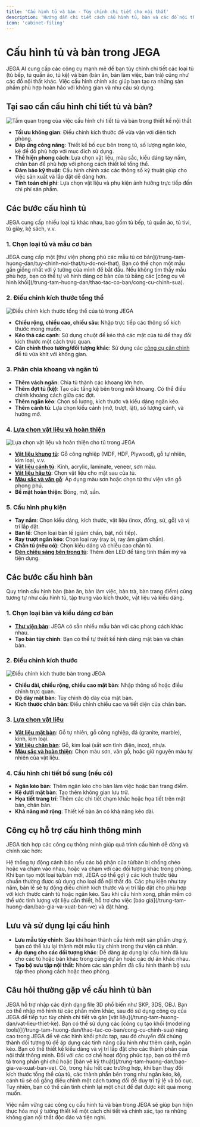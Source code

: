 ```yaml
---
title: 'Cấu hình tủ và bàn - Tùy chỉnh chi tiết cho nội thất'
description: 'Hướng dẫn chi tiết cách cấu hình tủ, bàn và các đồ nội thất khác trong JEGA AI, bao gồm kích thước, vật liệu, phụ kiện và bố cục bên trong.'
icon: 'cabinet-filing'
---
```


# Cấu hình tủ và bàn trong JEGA

JEGA AI cung cấp các công cụ mạnh mẽ để bạn tùy chỉnh chi tiết các loại tủ (tủ bếp, tủ quần áo, tủ kệ) và bàn (bàn ăn, bàn làm việc, bàn trà) cũng như các đồ nội thất khác. Việc cấu hình chính xác giúp bạn tạo ra những sản phẩm phù hợp hoàn hảo với không gian và nhu cầu sử dụng.

## Tại sao cần cấu hình chi tiết tủ và bàn?

<Frame>
  <img 
    src="https://jega.vn/images/vi/customization/tu-ban-importance.jpg" 
    alt="Tầm quan trọng của việc cấu hình chi tiết tủ và bàn trong thiết kế nội thất" 
  />
</Frame>

- **Tối ưu không gian**: Điều chỉnh kích thước để vừa vặn với diện tích phòng.
- **Đáp ứng công năng**: Thiết kế bố cục bên trong tủ, số lượng ngăn kéo, kệ để đồ phù hợp với mục đích sử dụng.
- **Thể hiện phong cách**: Lựa chọn vật liệu, màu sắc, kiểu dáng tay nắm, chân bàn để phù hợp với phong cách thiết kế tổng thể.
- **Đảm bảo kỹ thuật**: Cấu hình chính xác các thông số kỹ thuật giúp cho việc sản xuất và lắp đặt dễ dàng hơn.
- **Tính toán chi phí**: Lựa chọn vật liệu và phụ kiện ảnh hưởng trực tiếp đến chi phí sản phẩm.

## Các bước cấu hình tủ

JEGA cung cấp nhiều loại tủ khác nhau, bao gồm tủ bếp, tủ quần áo, tủ tivi, tủ giày, kệ sách, v.v.

### 1. Chọn loại tủ và mẫu cơ bản

<CardGroup cols={2}>
  <Card title="Chọn từ thư viện" href="/trung-tam-huong-dan/tuy-chinh-noi-that/tu-do-noi-that">
    JEGA cung cấp một [thư viện phong phú các mẫu tủ cơ bản](/trung-tam-huong-dan/tuy-chinh-noi-that/tu-do-noi-that). Bạn có thể chọn một mẫu gần giống nhất với ý tưởng của mình để bắt đầu.
  </Card>
  <Card title="Vẽ tủ tùy chỉnh" href="/trung-tam-huong-dan/thao-tac-co-ban/cong-cu-chinh-sua">
    Nếu không tìm thấy mẫu phù hợp, bạn có thể tự vẽ hình dáng cơ bản của tủ bằng các [công cụ vẽ hình khối](/trung-tam-huong-dan/thao-tac-co-ban/cong-cu-chinh-sua).
  </Card>
</CardGroup>

### 2. Điều chỉnh kích thước tổng thể

<Frame>
  <img 
    src="https://jega.vn/images/vi/customization/tu-kich-thuoc.jpg" 
    alt="Điều chỉnh kích thước tổng thể của tủ trong JEGA" 
  />
</Frame>

- **Chiều rộng, chiều cao, chiều sâu**: Nhập trực tiếp các thông số kích thước mong muốn.
- **Kéo thả các cạnh**: Sử dụng chuột để kéo thả các mặt của tủ để thay đổi kích thước một cách trực quan.
- **Căn chỉnh theo tường/đối tượng khác**: Sử dụng các [công cụ căn chỉnh](/trung-tam-huong-dan/thao-tac-co-ban/cong-cu-chinh-sua) để tủ vừa khít với không gian.

### 3. Phân chia khoang và ngăn tủ

- **Thêm vách ngăn**: Chia tủ thành các khoang lớn hơn.
- **Thêm đợt tủ (kệ)**: Tạo các tầng kệ bên trong mỗi khoang. Có thể điều chỉnh khoảng cách giữa các đợt.
- **Thêm ngăn kéo**: Chọn số lượng, kích thước và kiểu dáng ngăn kéo.
- **Thêm cánh tủ**: Lựa chọn kiểu cánh (mở, trượt, lật), số lượng cánh, và hướng mở.

### 4. [Lựa chọn vật liệu và hoàn thiện](/trung-tam-huong-dan/vat-lieu-thiet-ke)

<Frame>
  <img 
    src="https://jega.vn/images/vi/customization/materials.jpg" 
    alt="Lựa chọn vật liệu và hoàn thiện cho tủ trong JEGA" 
  />
</Frame>

- **[Vật liệu khung tủ](/trung-tam-huong-dan/vat-lieu-thiet-ke)**: Gỗ công nghiệp (MDF, HDF, Plywood), gỗ tự nhiên, kim loại, v.v.
- **[Vật liệu cánh tủ](/trung-tam-huong-dan/vat-lieu-thiet-ke)**: Kính, acrylic, laminate, veneer, sơn màu.
- **[Vật liệu hậu tủ](/trung-tam-huong-dan/vat-lieu-thiet-ke)**: Chọn vật liệu cho mặt sau của tủ.
- **[Màu sắc và vân gỗ](/trung-tam-huong-dan/vat-lieu-thiet-ke)**: Áp dụng màu sơn hoặc chọn từ thư viện vân gỗ phong phú.
- **Bề mặt hoàn thiện**: Bóng, mờ, sần.

### 5. Cấu hình phụ kiện

- **Tay nắm**: Chọn kiểu dáng, kích thước, vật liệu (inox, đồng, sứ, gỗ) và vị trí lắp đặt.
- **Bản lề**: Chọn loại bản lề (giảm chấn, bật, nối tiếp).
- **Ray trượt ngăn kéo**: Chọn loại ray (ray bi, ray âm giảm chấn).
- **Chân tủ (nếu có)**: Chọn kiểu dáng và chiều cao chân tủ.
- **[Đèn chiếu sáng bên trong tủ](/trung-tam-huong-dan/tuy-chinh-noi-that/he-thong-anh-sang)**: Thêm đèn LED để tăng tính thẩm mỹ và tiện dụng.

## Các bước cấu hình bàn

Quy trình cấu hình bàn (bàn ăn, bàn làm việc, bàn trà, bàn trang điểm) cũng tương tự như cấu hình tủ, tập trung vào kích thước, vật liệu và kiểu dáng.

### 1. Chọn loại bàn và kiểu dáng cơ bản

- **[Thư viện bàn](/trung-tam-huong-dan/tuy-chinh-noi-that/tu-do-noi-that)**: JEGA có sẵn nhiều mẫu bàn với các phong cách khác nhau.
- **Tạo bàn tùy chỉnh**: Bạn có thể tự thiết kế hình dáng mặt bàn và chân bàn.

### 2. Điều chỉnh kích thước

<Frame>
  <img 
    src="https://jega.vn/images/vi/customization/table-dimensions.jpg" 
    alt="Điều chỉnh kích thước bàn trong JEGA" 
  />
</Frame>

- **Chiều dài, chiều rộng, chiều cao mặt bàn**: Nhập thông số hoặc điều chỉnh trực quan.
- **Độ dày mặt bàn**: Tùy chỉnh độ dày của mặt bàn.
- **Kích thước chân bàn**: Điều chỉnh chiều cao và tiết diện của chân bàn.

### 3. [Lựa chọn vật liệu](/trung-tam-huong-dan/vat-lieu-thiet-ke)

- **[Vật liệu mặt bàn](/trung-tam-huong-dan/vat-lieu-thiet-ke)**: Gỗ tự nhiên, gỗ công nghiệp, đá (granite, marble), kính, kim loại.
- **[Vật liệu chân bàn](/trung-tam-huong-dan/vat-lieu-thiet-ke)**: Gỗ, kim loại (sắt sơn tĩnh điện, inox), nhựa.
- **[Màu sắc và hoàn thiện](/trung-tam-huong-dan/vat-lieu-thiet-ke)**: Chọn màu sơn, vân gỗ, hoặc giữ nguyên màu tự nhiên của vật liệu.

### 4. Cấu hình chi tiết bổ sung (nếu có)

- **Ngăn kéo bàn**: Thêm ngăn kéo cho bàn làm việc hoặc bàn trang điểm.
- **Kệ dưới mặt bàn**: Tạo thêm không gian lưu trữ.
- **Họa tiết trang trí**: Thêm các chi tiết chạm khắc hoặc họa tiết trên mặt bàn, chân bàn.
- **Khả năng mở rộng**: Thiết kế bàn ăn có khả năng kéo dài.

## Công cụ hỗ trợ cấu hình thông minh

JEGA tích hợp các công cụ thông minh giúp quá trình cấu hình dễ dàng và chính xác hơn:

<AccordionGroup>
  <Accordion title="Kiểm tra va chạm">
    Hệ thống tự động cảnh báo nếu các bộ phận của tủ/bàn bị chồng chéo hoặc va chạm vào nhau, hoặc va chạm với các đối tượng khác trong phòng.
  </Accordion>
  <Accordion title="Gợi ý kích thước tiêu chuẩn">
    Khi bạn tạo một loại tủ/bàn mới, JEGA có thể gợi ý các kích thước tiêu chuẩn thường được sử dụng cho loại đồ nội thất đó.
  </Accordion>
  <Accordion title="Thư viện phụ kiện thông minh">
    Các phụ kiện như tay nắm, bản lề sẽ tự động điều chỉnh kích thước và vị trí lắp đặt cho phù hợp với kích thước cánh tủ hoặc ngăn kéo.
  </Accordion>
  <Accordion title="Tính toán vật liệu tự động">
    Sau khi cấu hình xong, phần mềm có thể ước tính lượng vật liệu cần thiết, hỗ trợ cho việc [báo giá](/trung-tam-huong-dan/bao-gia-va-xuat-ban-ve) và đặt hàng.
  </Accordion>
</AccordionGroup>

## Lưu và sử dụng lại cấu hình

- **Lưu mẫu tùy chỉnh**: Sau khi hoàn thành cấu hình một sản phẩm ưng ý, bạn có thể lưu lại thành một mẫu tùy chỉnh trong thư viện cá nhân.
- **Áp dụng cho các đối tượng khác**: Dễ dàng áp dụng lại cấu hình đã lưu cho các tủ hoặc bàn khác trong cùng dự án hoặc các dự án khác nhau.
- **Tạo bộ sưu tập nội thất**: Nhóm các sản phẩm đã cấu hình thành bộ sưu tập theo phong cách hoặc theo phòng.

## Câu hỏi thường gặp về cấu hình tủ bàn

<Accordion title="Tôi có thể nhập mẫu tủ/bàn từ phần mềm khác vào JEGA không?">
  JEGA hỗ trợ nhập các định dạng file 3D phổ biến như SKP, 3DS, OBJ. Bạn có thể nhập mô hình từ các phần mềm khác, sau đó sử dụng công cụ của JEGA để tiếp tục tùy chỉnh chi tiết và gán [vật liệu](/trung-tam-huong-dan/vat-lieu-thiet-ke).
</Accordion>

<Accordion title="Làm thế nào để tạo một chiếc tủ có hình dáng đặc biệt, không theo hình hộp chữ nhật?">
  Bạn có thể sử dụng các [công cụ tạo khối (modeling tools)](/trung-tam-huong-dan/thao-tac-co-ban/cong-cu-chinh-sua) nâng cao trong JEGA để vẽ các hình khối phức tạp, sau đó chuyển đổi chúng thành đối tượng tủ để áp dụng các tính năng cấu hình như thêm cánh, ngăn kéo.
</Accordion>

<Accordion title="JEGA có hỗ trợ thiết kế nội thất thông minh (smart furniture) không?">
  Bạn có thể thiết kế kiểu dáng và vị trí lắp đặt cho các thành phần của nội thất thông minh. Đối với các cơ chế hoạt động phức tạp, bạn có thể mô tả trong phần ghi chú hoặc [bản vẽ kỹ thuật](/trung-tam-huong-dan/bao-gia-va-xuat-ban-ve).
</Accordion>

<Accordion title="Khi thay đổi kích thước tủ, các ngăn kéo và cánh tủ có tự động điều chỉnh theo không?">
  Có, trong hầu hết các trường hợp, khi bạn thay đổi kích thước tổng thể của tủ, các thành phần bên trong như ngăn kéo, kệ, cánh tủ sẽ cố gắng điều chỉnh một cách tương đối để duy trì tỷ lệ và bố cục. Tuy nhiên, bạn có thể cần tinh chỉnh lại một chút để đạt được kết quả mong muốn.
</Accordion>

Việc nắm vững các công cụ cấu hình tủ và bàn trong JEGA sẽ giúp bạn hiện thực hóa mọi ý tưởng thiết kế một cách chi tiết và chính xác, tạo ra những không gian nội thất độc đáo và tiện nghi.
